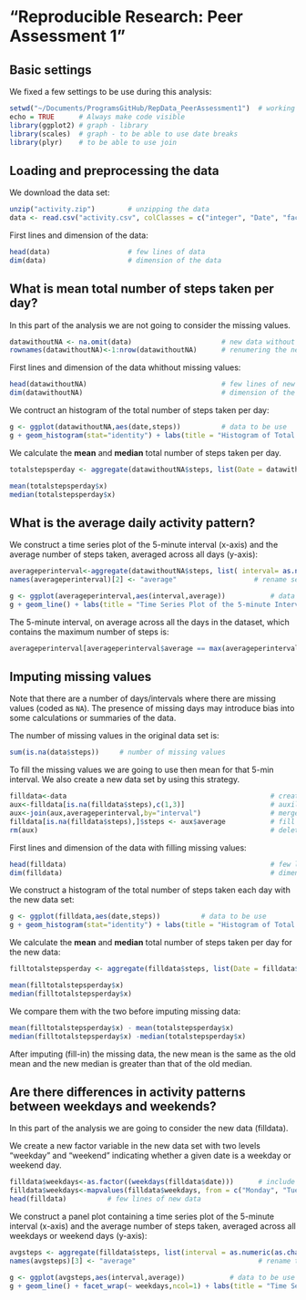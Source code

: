"Reproducible Research: Peer Assessment 1"
===============================================



## Basic settings

We fixed a few settings to be use during this analysis:
```r
setwd("~/Documents/ProgramsGitHub/RepData_PeerAssessment1")  # working directory
echo = TRUE      # Always make code visible
library(ggplot2) # graph - library
library(scales)  # graph - to be able to use date breaks
library(plyr)    # to be able to use join
```



## Loading and preprocessing the data

We download the data set:
```r
unzip("activity.zip")        # unzipping the data
data <- read.csv("activity.csv", colClasses = c("integer", "Date", "factor"))     # loading the data
```

First lines and dimension of the data:
```r
head(data)                   # few lines of data
dim(data)                    # dimension of the data
```


## What is mean total number of steps taken per day?

In this part of the analysis we are not going to consider the missing values.
```r
datawithoutNA <- na.omit(data)                      # new data without NA 
rownames(datawithoutNA)<-1:nrow(datawithoutNA)      # renumering the new data 
```

First lines and dimension of the data whithout missing values:
```r
head(datawithoutNA)                                 # few lines of new data
dim(datawithoutNA)                                  # dimension of the new data
```

We contruct an histogram of the total number of steps taken per day:
```r
g <- ggplot(datawithoutNA,aes(date,steps))          # data to be use
g + geom_histogram(stat="identity") + labs(title = "Histogram of Total Number of Steps Taken Per Day", x = "Date", y = "Total number of steps") +scale_x_date(limits=c(as.Date("2012-10-02"),as.Date("2012-11-29")),breaks = date_breaks("week"),labels = date_format("%d-%b"))   # histogram / labels / breaks
```

We calculate the **mean** and **median** total number of steps taken per day.
```r
totalstepsperday <- aggregate(datawithoutNA$steps, list(Date = datawithoutNA$date), sum)   #steps per day
```

```r
mean(totalstepsperday$x)
median(totalstepsperday$x)
```

## What is the average daily activity pattern?

We construct a time series plot of the 5-minute interval (x-axis) and the average number of steps taken, averaged across all days (y-axis):
```r
averageperinterval<-aggregate(datawithoutNA$steps, list( interval= as.numeric(as.character(datawithoutNA$interval))), mean)                                            # Calculate the average 
names(averageperinterval)[2] <- "average"                   # rename second column
```

```r
g <- ggplot(averageperinterval,aes(interval,average))           # data to be use
g + geom_line() + labs(title = "Time Series Plot of the 5-minute Interval", x = "5-minute intervals", y = "Average Number of Steps Taken")                          # graph / labels
```

The 5-minute interval, on average across all the days in the dataset, which contains the maximum number of steps is:

```r
averageperinterval[averageperinterval$average == max(averageperinterval$average),]   
```

## Imputing missing values

Note that there are a number of days/intervals where there are missing values (coded as `NA`). The presence of missing days may introduce bias into some calculations or summaries of the data.

The number of missing values in the original data set is:
```r
sum(is.na(data$steps))     # number of missing values
```

To fill the missing values we are going to use then mean for that 5-min interval. We also create a new data set by using this strategy.

```r
filldata<-data                                                  # create the new data
aux<-filldata[is.na(filldata$steps),c(1,3)]                     # auxiliar data to merge 
aux<-join(aux,averageperinterval,by="interval")                 # merge auxiliar data wit averages
filldata[is.na(filldata$steps),]$steps <- aux$average           # fill the missing data
rm(aux)                                                         # delete auxiliar data
```

First lines and dimension of the data with filling missing values:
```r
head(filldata)                                                  # few lines of the new data
dim(filldata)                                                   # dimension
```

We construct a histogram of the total number of steps taken each day with the new data set:

```r
g <- ggplot(filldata,aes(date,steps))          # data to be use
g + geom_histogram(stat="identity") + labs(title = "Histogram of Total Number of Steps Taken Per Day (fill with mean)", x = "Date", y = "Total number of steps") +scale_x_date(limits=c(as.Date("2012-10-02"),as.Date("2012-11-29")),breaks = date_breaks("week"),labels = date_format("%d-%b"))   # histogram / labels / breaks
```

We calculate the **mean** and **median** total number of steps taken per day for the new data:
```r
filltotalstepsperday <- aggregate(filldata$steps, list(Date = filldata$date), sum)   #steps per day for the new data
```

```r
mean(filltotalstepsperday$x)
median(filltotalstepsperday$x)
```

We compare them with the two before imputing missing data:
```r
mean(filltotalstepsperday$x) - mean(totalstepsperday$x)
median(filltotalstepsperday$x) -median(totalstepsperday$x) 
```

After imputing (fill-in) the missing data, the new mean is the same as the old mean and the new median is greater than that of the old median. 

## Are there differences in activity patterns between weekdays and weekends?

In this part of the analysis we are going to consider the new data (filldata).

We create a new factor variable in the new data set with two levels "weekday" and "weekend" indicating whether a given date is a weekday or weekend day.

```r
filldata$weekdays<-as.factor((weekdays(filldata$date)))      # include new factor variable ( days )
filldata$weekdays<-mapvalues(filldata$weekdays, from = c("Monday", "Tuesday","Wednesday","Thursday","Friday","Saturday","Sunday"), to = c("weekday","weekday","weekday","weekday","weekday","weekend","weekend"))            # weekday or weekend
head(filldata)          # few lines of new data
```

We construct a panel plot containing a time series plot of the 5-minute interval (x-axis) and the average number of steps taken, averaged across all weekdays or weekend days (y-axis):
```r
avgsteps <- aggregate(filldata$steps, list(interval = as.numeric(as.character(filldata$interval)), weekdays = filldata$weekdays),FUN = "mean")                  # calculate the average 
names(avgsteps)[3] <- "average"                              # rename third column
```

```r
g <- ggplot(avgsteps,aes(interval,average))           # data to be use
g + geom_line() + facet_wrap(~ weekdays,ncol=1) + labs(title = "Time Series Plot of the 5-minute Interval (weekday vs weekend)", x = "5-minute intervals", y = "Average Number of Steps Taken")  # graph / facets / labels
```

